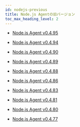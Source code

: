 ```yaml
---
id: nodejs-previous
title: Node.js Agentの旧バージョン
toc_max_heading_level: 2
---
```


- [Node.js Agent v0.4.95](nodejs-0_4_95)

- [Node.js Agent v0.4.94](nodejs-0_4_94)

- [Node.js Agent v0.4.90](nodejs-0_4_90)

- [Node.js Agent v0.4.89](nodejs-0_4_89)

- [Node.js Agent v0.4.88](nodejs-0_4_88)

- [Node.js Agent v0.4.86](nodejs-0_4_86)

- [Node.js Agent v0.4.83](nodejs-0_4_83)

- [Node.js Agent v0.4.81](nodejs-0_4_81)

- [Node.js Agent v0.4.80](nodejs-0_4_80)

- [Node.js Agent v0.4.77](nodejs-0_4_77)
